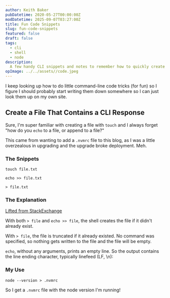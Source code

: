 ```yaml
---
author: Keith Baker
pubDatetime: 2020-05-27T00:00:00Z
modDatetime: 2025-09-07T03:27:00Z
title: Fun Code Snippets
slug: fun-code-snippets
featured: false
draft: false
tags:
  - cli
  - shell
  - node
description:
  A few handy CLI snippets and notes to remember how to quickly create or overwrite files using the terminal.
opImage: ../../assets//code.jpeg
---
```


I keep looking up how to do little command-line code tricks (for fun) so I figure I should probably start writing them down somewhere so I can just look them up on my own site.

## Create a File That Contains a CLI Response

Sure, I'm super familiar with creating a file with `touch` and I always forget "how do you `echo` to a file, or append to a file?"

This came from wanting to add a `.nvmrc` file to this blog, as I was a little overzealous in upgrading and the upgrade broke deployment. Meh.

### The Snippets

    touch file.txt

    echo >> file.txt

    > file.txt

### The Explanation

[Lifted from StackExchange](https://unix.stackexchange.com/questions/530555/creating-a-file-in-linux-touch-vs-echo)

With both `> file` and `echo >> file`, the shell creates the file if it didn't already exist.

With `> file`, the file is truncated if it already existed. No command was specified, so nothing gets written to the file and the file will be empty.

`echo`, without any arguments, prints an empty line. So the output contains the line ending character, typically linefeed (LF, \n):

### My Use

    node --version > .nvmrc

So I get a `.nvmrc` file with the node version I'm running!